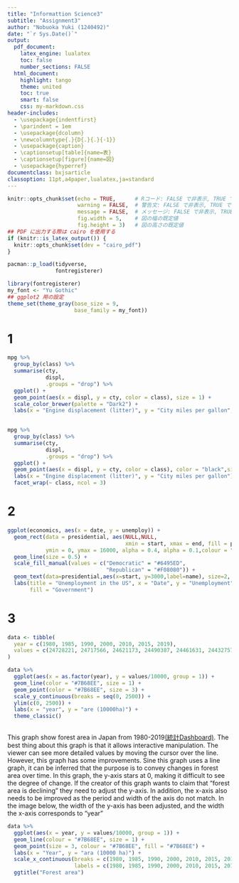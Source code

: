 ```yaml
---
title: "Informattion Science3"
subtitle: "Assignment3"
author: "Nobuoka Yuki (1240492)"
date: "`r Sys.Date()`"
output:
  pdf_document:
    latex_engine: lualatex
    toc: false
    number_sections: FALSE
  html_document:
    highlight: tango
    theme: united
    toc: true
    smart: false
    css: my-markdown.css
header-includes:
  - \usepackage{indentfirst}
  - \parindent = 1em
  - \usepackage{dcolumn}
  - \newcolumntype{.}{D{.}{.}{-1}}
  - \usepackage{caption}
  - \captionsetup[table]{name=表}
  - \captionsetup[figure]{name=図}
  - \usepackage{hyperref}
documentclass: bxjsarticle
classoption: 11pt,a4paper,lualatex,ja=standard
---
```


```r
knitr::opts_chunk$set(echo = TRUE,      # Rコード: FALSE で非表示, TRUE で表示
                      warning = FALSE,  # 警告文: FALSE で非表示, TRUE で表示
                      message = FALSE,  # メッセージ: FALSE で非表示, TRUE で表示
                      fig.width = 5,    # 図の幅の既定値
                      fig.height = 3)   # 図の高さの既定値
## PDF に出力する際は cairo を使用する
if (knitr::is_latex_output()) {
  knitr::opts_chunk$set(dev = "cairo_pdf")
}
```


```r
pacman::p_load(tidyverse, 
               fontregisterer)
```


```r
library(fontregisterer)
my_font <- "Yu Gothic"
## ggplot2 用の設定
theme_set(theme_gray(base_size = 9,
                     base_family = my_font))
```


# 1

```r
mpg %>% 
  group_by(class) %>% 
  summarise(cty,
            displ,
            .groups = "drop") %>% 
  ggplot() +
  geom_point(aes(x = displ, y = cty, color = class), size = 1) +
  scale_color_brewer(palette = "Dark2") +
  labs(x = "Engine displacement (litter)", y = "City miles per gallon", color = "Class")
  
```

```r
mpg %>% 
  group_by(class) %>% 
  summarise(cty,
            displ,
            .groups = "drop") %>% 
  ggplot() +
  geom_point(aes(x = displ, y = cty, color = class), color = "black",size = 0.5) +
  labs(x = "Engine displacement (litter)", y = "City miles per gallon") +
  facet_wrap(~ class, ncol = 3)
```

# 2

```r
ggplot(economics, aes(x = date, y = unemploy)) +
  geom_rect(data = presidential, aes(NULL,NULL,
                                     xmin = start, xmax = end, fill = party),
            ymin = 0, ymax = 16000, alpha = 0.4, alpha = 0.1,colour = "gray") +
  geom_line(size = 0.5) +
  scale_fill_manual(values = c("Democratic" = "#6495ED", 
                               "Republican" = "#F08080")) +
  geom_text(data=presidential,aes(x=start, y=3000,label=name), size=2, hjust = 0) +
  labs(title = "Unemployment in the US", x = "Date", y = "Unemployment",
       fill = "Government")
```


# 3 

```r
data <- tibble(
  year = c(1980, 1985, 1990, 2000, 2010, 2015, 2019),
  values = c(24728221, 24717566, 24621173, 24490387, 24461631, 24432757, 24436003)
)
```

```r
data %>% 
  ggplot(aes(x = as.factor(year), y = values/10000, group = 1)) +
  geom_line(color = "#7B68EE", size = 1) +
  geom_point(color = "#7B68EE", size = 3) +
  scale_y_continuous(breaks = seq(0, 2500)) +
  ylim(c(0, 2500)) +
  labs(x = "year", y = "are (10000ha)") +
  theme_classic()
                     
```


This graph show forest area in Japan from 1980-2019[(統計Dashboard)](https://dashboard.e-stat.go.jp/graph?screenCode=00640). The best thing about this graph is that it allows interactive manipulation. The viewer can see more detailed values by moving the cursor over the line. However, this graph has some improvements. Sine this graph uses a line graph, it can be inferred that the purpose is to convey changes in forest area over time. In this graph, the y-axis stars at 0, making it difficult to see the degree of change. If the creator of this graph wants to claim that "forest area is declining" they need to adjust the y-axis. In addition, the x-axis also needs to be improved as the period and width of the axis do not match. In the image below, the width of the y-axis has been adjusted, and the width the x-axis corresponds to "year"


```r
data %>% 
  ggplot(aes(x = year, y = values/10000, group = 1)) +
  geom_line(colour = "#7B68EE", size = 1) +
  geom_point(size = 3, colour = "#7B68EE", fill = "#7B68EE") +
  labs(x = "Year", y = "ara (10000 ha)") +
  scale_x_continuous(breaks = c(1980, 1985, 1990, 2000, 2010, 2015, 2019),
                     labels = c(1980, 1985, 1990, 2000, 2010, 2015, 2019)) +
  ggtitle("Forest area")
```

















